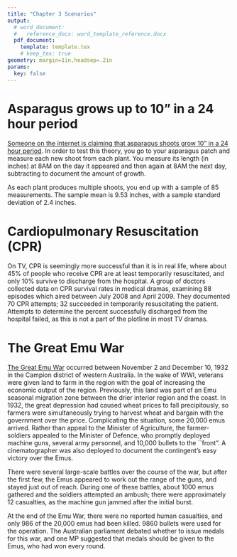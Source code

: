 ```yaml
---
title: "Chapter 3 Scenarios"
output: 
  # word_document:
  #   reference_docx: word_template_reference.docx
  pdf_document:
    template: template.tex
    # keep_tex: true
geometry: margin=1in,headsep=.2in
params: 
  key: false
---
```



# Asparagus grows up to 10" in a 24 hour period

[Someone on the internet is claiming that asparagus shoots grow 10" in a 24 hour period](
https://www.reddit.com/r/AskReddit/comments/9v1ynv/whats_your_favorite_fun_fact/). In order to test this theory, you go to your asparagus patch and measure each new shoot from each plant. You measure its length (in inches) at 8AM on the day it appeared and then again at 8AM the next day, subtracting to document the amount of growth. 

As each plant produces multiple shoots, you end up with a sample of 85 measurements. The sample mean is 9.53 inches, with a sample standard deviation of 2.4 inches.

\begin{enumerate}[itemsep=4em]
\item What is the research question?
\item What is the observational unit?
\item What type of variable is this? Categorical or Quantitative?
\item What are the appropriate symbols for the sample statistic, sample standard deviation, and population statistic for the variable type you chose above?
\item If you were conducting a hypothesis test, what would $H_0$ and $H_A$ be using appropriate mathematical notation?
\item What is the standard error? Show your work, including the formula you used to get your answer.
\item What are the validity conditions for theory-based inference on this type of data? 
\item Are the validity conditions met? Why or why not?\clearpage
\item What formula should you use for the confidence interval?  Provide the value of any constants you will use (e.g. multipliers).
\item Calculate the 2SD theory-based confidence interval for this data\\\vspace{2em}
\item What is your confidence level? What level of $\alpha$ corresponds to this confidence level?
\item Interpret your confidence interval\\\vspace{4em}
\end{enumerate}

# Cardiopulmonary Resuscitation (CPR)

On TV, CPR is seemingly more successful than it is in real life, where about 45% of people who receive CPR are at least temporarily resuscitated, and only 10% survive to discharge from the hospital. A group of doctors collected data on CPR survival rates in medical dramas, examining 88 episodes which aired between July 2008 and April 2009. They documented 70 CPR attempts; 32 succeeded in temporarily resuscitating the patient. Attempts to determine the percent successfully discharged from the hospital failed, as this is not a part of the plotline in most TV dramas.

\begin{enumerate}[itemsep=4em]
\item What is the research question?
\item What is the observational unit?
\item What type of variable is this? Categorical or Quantitative?
\item What are the appropriate symbols for the sample statistic and population statistic for the variable type you chose above?\clearpage
\item If you were conducting a hypothesis test, what would $H_0$ and $H_A$ be using appropriate mathematical notation?
\item What is your sample statistic?
\item What is the standard error? Show your work, including the formula you used to get your answer.
\item What are the validity conditions for theory-based inference on this type of data? 
\item Are the validity conditions met? Why or why not?
\item What formula should you use for the confidence interval? Provide the value of any constants you will use (e.g. multipliers).
\item Calculate an approximately 95\% theory-based confidence interval for this data\\\vspace{2em}
\item What is your confidence level? What level of $\alpha$ corresponds to this confidence level?
\item Interpret your confidence interval\\\vspace{4em}
\end{enumerate}
\clearpage
# The Great Emu War
[The Great Emu War](http://www.todayifoundout.com/index.php/2014/01/great-emu-war-1932/) occurred between November 2 and December 10, 1932 in the Campion district of western Australia. In the wake of WWI, veterans were given land to farm in the region with the goal of increasing the economic output of the region. Previously, this land was part of an Emu seasonal migration zone between the drier interior region and the coast. In 1932, the great depression had caused wheat prices to fall precipitously, so farmers were simultaneously trying to harvest wheat and bargain with the government over the price. Complicating the situation, some 20,000 emus arrived. Rather than appeal to the Minister of Agriculture, the farmer-soldiers appealed to the Minister of Defence, who promptly deployed machine guns, several army personnel, and 10,000 bullets to the ``front". A cinematographer was also deployed to document the contingent's easy victory over the Emus.

There were several large-scale battles over the course of the war, but after the first few, the Emus appeared to work out the range of the guns\footnote{ After a couple of days of skirmishes, the press reported that the Emus were organizing: ``Each mob has its leader, always an enormous, black plumed bird standing fully 6-feet-high, who keeps watch while his fellows busy themselves with the wheat. At the first suspicious sign, he gives the signal, and dozens of heads stretch up out of the crop... starting a headlong stampede for the scrub". (https://doi.org/10.1080/14443050609388083)}, and stayed just out of reach. During one of these battles, about 1000 emus gathered and the soldiers attempted an ambush; there were approximately 12 casualties, as the machine gun jammed after the initial burst.

At the end of the Emu War, there were no reported human casualties, and only 986 of the 20,000 emus had been killed. 9860 bullets were used for the operation\footnote{An emu who died later of other causes was found to have 5 bullets in him, suggesting that some of the bullets used actually found their targets, but that Emus are rather bullet-resistant.\vspace{.25em}}. The Australian parliament debated whether to issue medals for this war, and one MP suggested that medals should be given to the Emus, who had won every round. 

\begin{enumerate}
\item Suppose you want to establish the Emu casualty rate and compare it to the casualty rate of other Australian army operations. You decide to use the casualty rate from the entire war as your sample.
  \begin{enumerate}[itemsep=4em]
  \item What is the observational unit?
  \item What type of variable is this - Categorical or Quantitative?
  \item What is the statistic of interest (proportion, mean, other quantity)?
  \item What is your sample statistic?\clearpage
  \item What is your standard error? Show your work, including the formula you used to get your answer.
  \item Calculate the 2SD theory-based confidence interval for your data
  \item What is your confidence level?
  \item Interpret your confidence interval in the context of the problem. 
  \item What parts of the confidence interval equation would you expect to change if you had used the statistics from one of the first battles, where there were 12 casualties of around 1000 estimated birds?
  \item We might estimate a comparable casualty rate for Australian soldiers by using the rate from the most recent world war. In World War I, approximately 349,000 Australian men enlisted, with 61,966 casualties. How does the casualty rate for the Emus during the ``Great War" compare to the casualty rate for the Australian soldiers during WWI? (Hint: Does the casualty rate for the army fall within the confidence interval? If it does not, what does that mean?)\\\vspace{4em}
  \end{enumerate}

\item The Emus were reported to understand the range of the machine guns. While learning in most animals takes place from repeated exposure, we might imagine instead that the Emus designed an observational study and have the ability to precisely measure the range of the machine guns\footnote{Emus are said to be related to very intelligent dinosaurs such as Velociraptors. Jurassic Park demonstrated the intelligence of the species; we should not underestimate their descendants.\vspace{.5em}}. Over 53 bursts of machine gun fire, the mean range of the machine gun was measured to be 1553 yd (SD = 204.74). 
  \begin{enumerate}[itemsep=4em]
  \item What is the observational unit?
  \item What is the population? (Hint: What are you hoping to compare your sample statistic to?)\clearpage
  \item What type of variable is this - Categorical or Quantitative?
  \item What is the statistic of interest (proportion, mean, other quantity)?
  \item What is your sample statistic? (Use correct mathematical notation)
  \item What is your standard error? Show your work, including the formula you used to get your answer.
  \item The Emus would like to have 95\% confidence in the actual range of the machine guns used by the Australian military, so that the flock leaders can keep a safe distance (while maximizing the amount of wheat they can eat). Provide an interval containing the true range of the machine gun.\\\vspace{2em}
  \item Interpret your confidence interval in the context of the problem. 
  \item Over the next several days, the Emus continue collecting data. Cumulatively, they have 92 measurements from bursts of machine gun fire, and the new mean range of the machine gun is 1550 yd (SD = 200). How do you expect your interval to change, now that you have more data? (The values are similar enough that you should not have to re-do the calculation.)
  \end{enumerate}

\end{enumerate}
